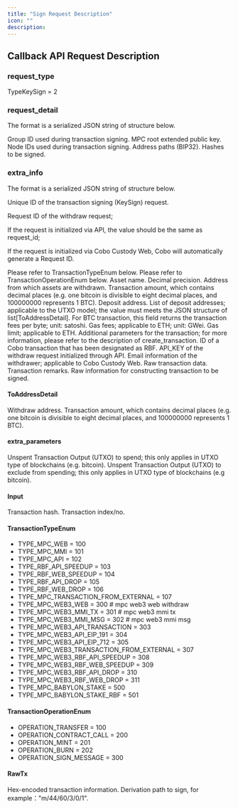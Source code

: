 ```yaml
---
title: "Sign Request Description"
icon: ""
description:
---
```



## Callback API Request Description

### request_type

TypeKeySign = 2

### request_detail

The format is a serialized JSON string of structure below.

<ParamField body="group_id" type="String" required>Group ID used during transaction signing.</ParamField>
<ParamField body="root_pub_key" type="String" required>MPC root extended public key.</ParamField>
<ParamField body="used_node_ids" type="[]String" required>Node IDs used during transaction signing.</ParamField>
<ParamField body="bip32_path_list" type="[]String" required>Address paths (BIP32).</ParamField>
<ParamField body="msg_hash_list" type="[]String" required>Hashes to be signed.</ParamField>

### extra_info

The format is a serialized JSON string of structure below.

<ParamField body="cobo_id" type="String" required>Unique ID of the transaction signing (KeySign) request.</ParamField>
<ParamField body="api_request_id" type="String" required><p>Request ID of the withdraw request;</p><p>If the request is initialized via API, the value should be the same as request_id;</p><p>If the request is initialized via Cobo Custody Web, Cobo will automatically generate a Request ID.</p></ParamField>
<ParamField body="transaction_type" type="TransactionTypeEnum" required>Please refer to TransactionTypeEnum below.</ParamField>
<ParamField body="operation" type="TransactionOperationEnum" required>Please refer to TransactionOperationEnum below.</ParamField>
<ParamField body="coin" type="String" required>Asset name.</ParamField>
<ParamField body="decimal" type="Int" required>Decimal precision.</ParamField>
<ParamField body="from_address" type="String" required>Address from which assets are withdrawn.</ParamField>
<ParamField body="amount" type="String" optional>Transaction amount, which contains decimal places (e.g. one bitcoin is divisible to eight decimal places, and 100000000 represents 1 BTC).</ParamField>
<ParamField body="to_address" type="String" required>Deposit address.</ParamField>
<ParamField body="to_address_details" type="Json" optional>List of deposit addresses; applicable to the UTXO model; the value must meets the JSON structure of list[ToAddressDetail].</ParamField>
<ParamField body="fee" type="Int" optional>For BTC transaction, this field returns the transaction fees per byte; unit: satoshi.</ParamField>
<ParamField body="gas_price" type="Int" optional>Gas fees; applicable to ETH; unit: GWei.</ParamField>
<ParamField body="gas_limit" type="Int" optional>Gas limit; applicable to ETH.</ParamField>
<ParamField body="extra_parameters" type="Json" required>Additional parameters for the transaction; for more information, please refer to the description of create_transaction.</ParamField>
<ParamField body="replace_cobo_id" type="String" optional>ID of a Cobo transaction that has been designated as RBF.</ParamField>
<ParamField body="api_key" type="String" optional>API_KEY of the withdraw request initialized through API.</ParamField>
<ParamField body="spender" type="String" optional>Email information of the withdrawer; applicable to Cobo Custody Web.</ParamField>
<ParamField body="raw_tx" type="List[RawTx]" required>Raw transaction data.</ParamField>
<ParamField body="note" type="String" required>Transaction remarks.</ParamField>
<ParamField body="raw_tx_info" type="Json" required>Raw information for constructing transaction to be signed.</ParamField>

#### ToAddressDetail

<ParamField body="to_address" type="String">Withdraw address.</ParamField>
<ParamField body="amount" type="String">Transaction amount, which contains decimal places (e.g. one bitcoin is divisible to eight decimal places, and 100000000 represents 1 BTC).</ParamField>

#### extra_parameters

<ParamField body="inputs_to_spend" type="List[Input]">Unspent Transaction Output (UTXO) to spend; this only applies in UTXO type of blockchains (e.g. bitcoin).</ParamField>
<ParamField body="inputs_to_exclude" type="List[Input]">Unspent Transaction Output (UTXO) to exclude from spending; this only applies in UTXO type of blockchains (e.g bitcoin).</ParamField>

#### Input

<ParamField body="tx_hash" type="String">Transaction hash.</ParamField>
<ParamField body="vout_n" type="Int">Transaction index/no.</ParamField>

#### TransactionTypeEnum

- TYPE_MPC_WEB = 100
- TYPE_MPC_MMI = 101
- TYPE_MPC_API = 102
- TYPE_RBF_API_SPEEDUP = 103
- TYPE_RBF_WEB_SPEEDUP = 104
- TYPE_RBF_API_DROP = 105
- TYPE_RBF_WEB_DROP = 106
- TYPE_MPC_TRANSACTION_FROM_EXTERNAL = 107
- TYPE_MPC_WEB3_WEB = 300  # mpc web3 web withdraw
- TYPE_MPC_WEB3_MMI_TX = 301  # mpc web3 mmi tx
- TYPE_MPC_WEB3_MMI_MSG = 302  # mpc web3 mmi msg
- TYPE_MPC_WEB3_API_TRANSACTION = 303
- TYPE_MPC_WEB3_API_EIP_191 = 304
- TYPE_MPC_WEB3_API_EIP_712 = 305
- TYPE_MPC_WEB3_TRANSACTION_FROM_EXTERNAL = 307
- TYPE_MPC_WEB3_RBF_API_SPEEDUP = 308
- TYPE_MPC_WEB3_RBF_WEB_SPEEDUP = 309
- TYPE_MPC_WEB3_RBF_API_DROP = 310
- TYPE_MPC_WEB3_RBF_WEB_DROP = 311
- TYPE_MPC_BABYLON_STAKE = 500
- TYPE_MPC_BABYLON_STAKE_RBF = 501

#### TransactionOperationEnum

- OPERATION_TRANSFER = 100
- OPERATION_CONTRACT_CALL = 200
- OPERATION_MINT = 201
- OPERATION_BURN = 202
- OPERATION_SIGN_MESSAGE = 300

#### RawTx

<ParamField body="raw_tx" type="String">Hex-encoded transaction information.</ParamField>
<ParamField body="derivation_path" type="String">Derivation path to sign, for example："m/44/60/3/0/1".</ParamField>
